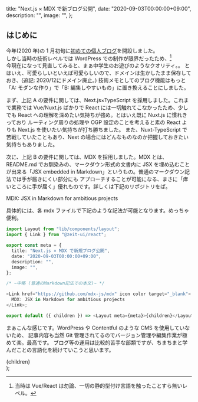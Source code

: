 
  title: "Next.js × MDX で新ブログ公開",
  date: "2020-09-03T00:00:00+09:00",
  description: "",
  image: "",
};

## はじめに

今年(2020 年)の 1 月初旬に[初めての個人ブログ](https://harold.tokyo)を開設しました。  
しかし当時の技術レベルでは WordPress での制作が限界だったため、[^1]  
今現在になって見直してみると、まぁ中学生のお遊びのようなクオリティ。。
とはいえ、可愛らしいといえば可愛らしいので、ドメインは生かしたまま保存しておき、(追記: 2020/12にドメイン廃止。)
技術メモとしてのブログ機能はもっと「A: モダンな作り」で「B: 編集しやすいもの」に置き換えることにしました。

[^1]: 当時は Vue/React は勿論、一切の静的型付け言語を触ったことすら無いレベル。

まず、上記 A の要件に関しては、Next.js×TypeScript を採用しました。これまで業務では Vue/Nuxt.js ばかりで
React には一切触れてこなかったため、少しでも React への理解を深めたい気持ちが強め。とはいえ既に Nuxt.js に慣れきっており
ルーティング周りの処理や OGP 設定のことを考えると素の React よりも Next.js を使いたい気持ちが打ち勝ちました。
また、Nuxt-TypeScript で苦戦していたこともあり、Next の場合にはどんなものなのか把握しておきたい気持ちもありました。

次に、上記 B の要件に関しては、MDX を採用しました。MDX とは、README.md でお馴染みの、マークダウン形式の文書内に
JSX を埋め込むことが出来る「JSX embedded in Markdown」というもの。普通のマークダウン記法では手が届きにくい部分にも
アプローチすることが可能になる、まさに「痒いところに手が届く」優れものです。詳しくは下記のリポジトリをば。

<Link href="https://github.com/mdx-js/mdx" icon color target="_blank">
  MDX: JSX in Markdown for ambitious projects
</Link>

具体的には、各 mdx ファイルで下記のような記法が可能となります。めっちゃ便利。

```typescript
import Layout from "lib/components/layout";
import { Link } from "@zeit-ui/react";

export const meta = {
  title: "Next.js × MDX で新規ブログ公開",
  date: "2020-09-03T00:00:00+09:00",
  description: "",
  image: "",
};

/* ~中略 (普通のMarkdown記法での本文)~ */

<Link href="https://github.com/mdx-js/mdx" icon color target="_blank">
  MDX: JSX in Markdown for ambitious projects
</Link>;

export default ({ children }) => <Layout meta={meta}>{children}</Layout>;
```

まぁこんな感じです。WordPress や Contentful のような CMS を使用していないため、
記事内容も当然 Git 管理されてるのでバージョン管理や編集作業が極めて楽。最高です。
ブログ等の運用は比較的苦手な部類ですが、ちまちまと学んだことの言語化を続けていこうと思います。

  <div className="mdx__body">
    <Layout meta={meta}>{children}</Layout>
  </div>
);
